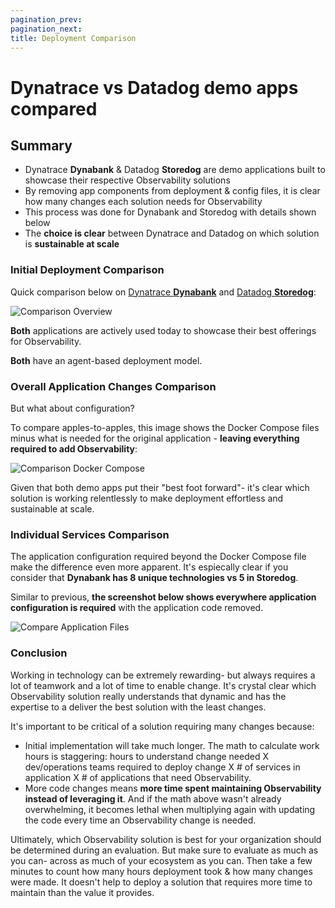 ```yaml
---
pagination_prev:
pagination_next:
title: Deployment Comparison
---
```


# Dynatrace vs Datadog demo apps compared

## Summary

- Dynatrace **Dynabank** & Datadog **Storedog** are demo applications built to showcase their respective Observability solutions
- By removing app components from deployment & config files, it is clear how many changes each solution needs for Observability
- This process was done for Dynabank and Storedog with details shown below
- The **choice is clear** between Dynatrace and Datadog on which solution is **sustainable at scale**

### Initial Deployment Comparison

Quick comparison below on [Dynatrace **Dynabank**](https://github.com/suchcodewow/dbic) and [Datadog **Storedog**](https://github.com/datadog/storedog):

![Comparison Overview](/src/img/compare1.png)

**Both** applications are actively used today to showcase their best offerings for Observability.

**Both** have an agent-based deployment model.

### Overall Application Changes Comparison

But what about configuration?

To compare apples-to-apples, this image shows the Docker Compose files minus what is needed for the original application - **leaving everything required to add Observability**:

![Comparison Docker Compose](/src/img/compare2.png)

Given that both demo apps put their "best foot forward"- it's clear which solution is working relentlessly to make deployment effortless and sustainable at scale.

### Individual Services Comparison

The application configuration required beyond the Docker Compose file make the difference even more apparent. It's espiecally clear if you consider that **Dynabank has 8 unique technologies vs 5 in Storedog**.

Similar to previous, **the screenshot below shows everywhere application configuration is required** with the application code removed.

![Compare Application Files](/src/img/compare3.png)

### Conclusion

Working in technology can be extremely rewarding- but always requires a lot of teamwork and a lot of time to enable change. It's crystal clear which Observability solution really understands that dynamic and has the expertise to a deliver the best solution with the least changes.

It's important to be critical of a solution requiring many changes because:

- Initial implementation will take much longer. The math to calculate work hours is staggering: hours to understand change needed X dev/operations teams required to deploy change X # of services in application X # of applications that need Observability.
- More code changes means **more time spent maintaining Observability instead of leveraging it**. And if the math above wasn't already overwhelming, it becomes lethal when multiplying again with updating the code every time an Observability change is needed.

Ultimately, which Observability solution is best for your organization should be determined during an evaluation. But make sure to evaluate as much as you can- across as much of your ecosystem as you can. Then take a few minutes to count how many hours deployment took & how many changes were made. It doesn't help to deploy a solution that requires more time to maintain than the value it provides.
